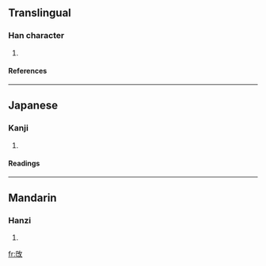 ==Translingual==
===Han character===
{{Han char|rn=66|rad=攴|as=03|sn=7|four=|canj=口山人大 (RUOK)}}
# {{defn|Han|sort=攴03}}
====References====
{{Han ref|kx=0468.120|dkj=13115|dj=0817.010|hdz=21450.020|uh=653A|ud=25914}}
----
==Japanese==
===Kanji===
{{ja-kanji|grade=|rs=攴03}}
# {{defn|Japanese}} 
====Readings====
{{ja-readings|on=[[い]] (i), [[し]] (shi), [[じ]] (ji)|kun=}}
----
==Mandarin==
===Hanzi===
{{cmn-hanzi|pin=[[yǐ]] (yi3)|wg=i<sup>3</sup>}}
# {{defn|Mandarin}}

[[fr:攺]]